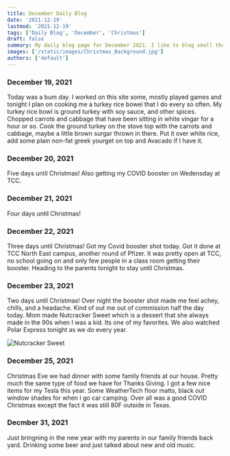 ```yaml
---
title: December Daily Blog
date: '2021-12-19'
lastmod: '2021-12-19'
tags: ['Daily Blog', 'December', 'Christmas']
draft: false
summary: My daily blog page for December 2021. I like to blog small thoughts that come access my mind each day, or maybe just talk about what I have been doing this month.
images: ['/static/images/Christmas_Background.jpg']
authors: ['default']
---
```


### December 19, 2021
Today was a bum day. I worked on this site some, mostly played games and tonight I plan on cooking me a turkey rice
bowel that I do every so often. My turkey rice bowl is ground turkey with soy sauce, and other spices. Chopped carrots
and cabbage that have been sitting in white vingar for a hour or so. Cook the ground turkey on the stove top with the
carrots and cabbage, maybe a little brown surgar thrown in there. Put it over white rice, add some plain non-fat greek yourget
on top and Avacado if I have it.

### December 20, 2021
Five days until Christmas! Also getting my COVID booster on Wedensday at TCC. 

### December 21, 2021
Four days until Christmas!

### December 22, 2021
Three days until Christmas! Got my Covid booster shot today. Got it done at TCC North East campus, another round of Pfizer. It was pretty open
at TCC, no school going on and only few people in a class room getting their booster. Heading to the parents tonight
to stay until Christmas.

### December 23, 2021
Two days until Christmas! Over night the booster shot made me feel achey, chills, and a headache. Kind of out me out of commission half the day
today. Mom made Nutcracker Sweet which is a dessert that she always made in the 90s when I was a kid. Its one of my 
favorites. We also watched Polar Express tonight as we do every year.  

![Nutcracker Sweet](/static/images/blog2021/nutcrackersweet.jpg)

### December 25, 2021
Christmas Eve we had dinner with some family friends at our house. Pretty much the same type of food we have for 
Thanks Giving. I got a few nice items for my Tesla this year. Some WeatherTech floor matts, black out window shades
for when I go car camping. Over all was a good COVID Christmas except the fact it was still 80F outside in Texas.

### Decmber 31, 2021
Just bringning in the new year with my parents in our family friends back yard. Drinking some beer and just talked
about new and old music.

